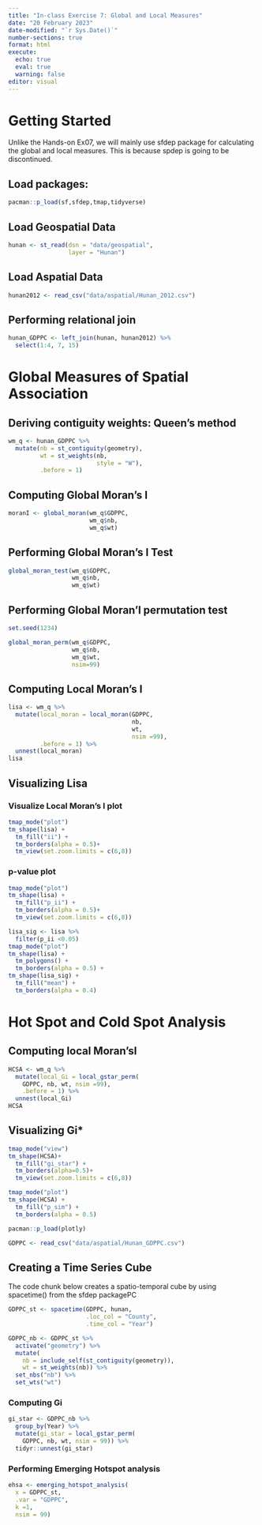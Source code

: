 ```yaml
---
title: "In-class Exercise 7: Global and Local Measures"
date: "20 February 2023"
date-modified: "`r Sys.Date()`"
number-sections: true
format: html
execute: 
  echo: true
  eval: true
  warning: false
editor: visual
---
```


# Getting Started
Unlike the Hands-on Ex07, we will mainly use sfdep package for calculating the global and local measures. This is because spdep is going to be discontinued.

## Load packages:

```r
pacman::p_load(sf,sfdep,tmap,tidyverse)
```

## Load Geospatial Data

```r
hunan <- st_read(dsn = "data/geospatial",
                 layer = "Hunan")
```

## Load Aspatial Data

```r
hunan2012 <- read_csv("data/aspatial/Hunan_2012.csv")
```

## Performing relational join

```r
hunan_GDPPC <- left_join(hunan, hunan2012) %>%
  select(1:4, 7, 15)
```

# Global Measures of Spatial Association

## Deriving contiguity weights: Queen's method

```r
wm_q <- hunan_GDPPC %>%
  mutate(nb = st_contiguity(geometry),
         wt = st_weights(nb,
                         style = "W"),
         .before = 1)
```

## Computing Global Moran's I
```r
moranI <- global_moran(wm_q$GDPPC,
                       wm_q$nb,
                       wm_q$wt)
```

## Performing Global Moran's I Test
```r
global_moran_test(wm_q$GDPPC,
                  wm_q$nb,
                  wm_q$wt)
```
## Performing Global Moran'I permutation test
```r
set.seed(1234)
```

```r
global_moran_perm(wm_q$GDPPC,
                  wm_q$nb,
                  wm_q$wt,
                  nsim=99)
```
## Computing Local Moran's I
```r
lisa <- wm_q %>%
  mutate(local_moran = local_moran(GDPPC,
                                   nb,
                                   wt, 
                                   nsim =99),
         .before = 1) %>%
  unnest(local_moran)
lisa
```

## Visualizing Lisa

### Visualize Local Moran's I plot
```r
tmap_mode("plot")
tm_shape(lisa) +
  tm_fill("ii") +
  tm_borders(alpha = 0.5)+
  tm_view(set.zoom.limits = c(6,8))
```

### p-value plot
```r
tmap_mode("plot")
tm_shape(lisa) +
  tm_fill("p_ii") +
  tm_borders(alpha = 0.5)+
  tm_view(set.zoom.limits = c(6,8))
```

```r
lisa_sig <- lisa %>%
  filter(p_ii <0.05)
tmap_mode("plot")
tm_shape(lisa) +
  tm_polygons() +
  tm_borders(alpha = 0.5) +
tm_shape(lisa_sig) +
  tm_fill("mean") +
  tm_borders(alpha = 0.4)
```

# Hot Spot and Cold Spot Analysis

## Computing local Moran'sI
```r
HCSA <- wm_q %>%
  mutate(local_Gi = local_gstar_perm(
    GDPPC, nb, wt, nsim =99),
    .before = 1) %>%
  unnest(local_Gi)
HCSA
```

## Visualizing Gi*
```r
tmap_mode("view")
tm_shape(HCSA)+
  tm_fill("gi_star") +
  tm_borders(alpha=0.5)+
  tm_view(set.zoom.limits = c(6,8))
```

```r
tmap_mode("plot")
tm_shape(HCSA) +
  tm_fill("p_sim") +
  tm_borders(alpha = 0.5)
```

```r
pacman::p_load(plotly)
```

```r
GDPPC <- read_csv("data/aspatial/Hunan_GDPPC.csv")
```
## Creating a Time Series Cube

The code chunk below creates a spatio-temporal cube by using spacetime() from the sfdep packagePC
```r
GDPPC_st <- spacetime(GDPPC, hunan,
                      .loc_col = "County",
                      .time_col = "Year")
```

```r
GDPPC_nb <- GDPPC_st %>%
  activate("geometry") %>%
  mutate(
    nb = include_self(st_contiguity(geometry)),
    wt = st_weights(nb)) %>%
  set_nbs("nb") %>%
  set_wts("wt")
```

### Computing Gi
```r
gi_star <- GDPPC_nb %>%
  group_by(Year) %>%
  mutate(gi_star = local_gstar_perm(
    GDPPC, nb, wt, nsim = 99)) %>%
  tidyr::unnest(gi_star)
```

### Performing Emerging Hotspot analysis

```r
ehsa <- emerging_hotspot_analysis(
  x = GDPPC_st,
  .var = "GDPPC",
  k =1,
  nsim = 99)
```




